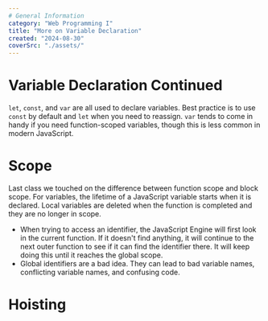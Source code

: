 ```yaml
---
# General Information
category: "Web Programming I"
title: "More on Variable Declaration"
created: "2024-08-30"
coverSrc: "./assets/"
---
```


# Variable Declaration Continued

`let`, `const`, and `var` are all used to declare variables. Best practice is to use `const` by default and `let` when you need to reassign. `var` tends to come in handy if you need function-scoped variables, though this is less common in modern JavaScript.

# Scope

Last class we touched on the difference between function scope and block scope. For variables, the lifetime of a JavaScript variable starts when it is declared. Local variables are deleted when the function is completed and they are no longer in scope.

- When trying to access an identifier, the JavaScript Engine will first look in the current function. If it doesn't find anything, it will continue to the next outer function to see if it can find the identifier there. It will keep doing this until it reaches the global scope.
- Global identifiers are a bad idea. They can lead to bad variable names, conflicting variable names, and confusing code.

# Hoisting

